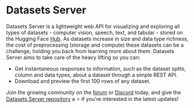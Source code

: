 # Datasets Server

Datasets Server is a lightweight web API for visualizing and exploring all types of datasets - computer vision, speech, text, and tabular - stored on the Hugging Face [Hub](https://huggingface.co/datasets). As datasets increase in size and data type richness, the cost of preprocessing (storage and compute) these datasets can be a challenge, holding you back from learning more about them. Datasets Server aims to take care of the heavy lifting so you can:

* Get instantaneous responses to information, such as the dataset splits, column and data types, about a dataset through a simple REST API.
* Download and preview the first 100 rows of any dataset.

Join the growing community on the [forum](https://discuss.huggingface.co/) or [Discord](https://discord.com/invite/JfAtkvEtRb) today, and give the [Datasets Server repository](https://huggingface.co/docs/datasets-server/index) a ⭐️ if you're interested in the latest updates!
